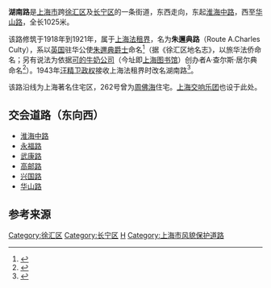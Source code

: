 {{Infobox China Road
|路牌类型=Shanghai
|中文道路名称=湖南路
|走向1=西
|走向2=东
|走向1(E)=W
|道路英文名=Hunan Rd.
|走向2(E)=E
|图片=Hunan Road, Shanghai 01.JPG
|图片说明=湖南路西段街景，近武康路
|道路属性=
|道路总长度=1
|车速限制=
|行车线数量=
|所在地区=[[徐汇区|徐汇区]]、[[长宁区|长宁区]]
|起点= [[淮海中路|淮海中路]]
|终点= [[华山路_(上海)|华山路]]
|道路命名日期=1943年11月
|命名缘由=以[[湖南省|湖南省]]命名
|道路旧名=朱邇典路（Route A.Charles Culty）
|道路动工日期=1918年
|通车日期=1921年
|路段主要建筑=[[上海交响乐团|上海交响乐团]]
|收费=
}}

'''湖南路'''是[[上海市|上海市]]跨[[徐汇区|徐汇区]]及[[长宁区|长宁区]]的一条街道，东西走向，东起[[淮海中路|淮海中路]]，西至[[华山路_(上海)|华山路]]，全长1025米。

该路修筑于1918年到1921年，属于[[上海法租界|上海法租界]]，名为'''朱邇典路'''（Route A.Charles Culty），系以[[英国|英国]]驻华公使[[朱邇典|朱邇典爵士]]命名<ref name="上海地名志">{{cite book|author1=《上海地名志》编纂委员会|title=上海地名志|date=2004|publisher=上海社会科学院出版社|location=上海|isbn=7-80618-527-5|url=http://www.shtong.gov.cn/Newsite/node2/node4/node2249/changning/node15355/node42173/node62989/userobject1ai27754.html|deadurl=no|archiveurl=https://web.archive.org/web/20160326061558/http://www.shtong.gov.cn/Newsite/node2/node4/node2249/changning/node15355/node42173/node62989/userobject1ai27754.html|archivedate=2016-03-26|access-date=2018-05-23}}</ref>（据《徐汇区地名志》，以旅华法侨命名；另有说法为依据[[上海乳品二厂|可的牛奶公司]]（今址即[[上海图书馆|上海图书馆]]）创办者A·查尔斯·居尔典命名<ref>{{cite book|author=薛理勇|isbn=9787560861081|title=街道背后：海上地名寻踪（续篇）|year=2008|publisher=[[同济大学出版社|同济大学出版社]]|location=上海|pages=22}}</ref>）。1943年[[汪精卫政权|汪精卫政权]]接收上海法租界时改名湖南路<ref>{{cite book|author=薛理勇|isbn=9787560837369|title=街道背后：海上地名寻踪|year=2008|publisher=[[同济大学出版社|同济大学出版社]]|location=上海}}</ref>。

该路沿线为上海著名住宅区，262号曾为[[周佛海|周佛海]]住宅。[[上海交响乐团|上海交响乐团]]也设于此处。

== 交会道路（东向西） ==
*[[淮海中路|淮海中路]]
*[[永福路_(上海)|永福路]]
*[[武康路|武康路]]
*[[高邮路|高邮路]]
*[[兴国路|兴国路]]
*[[华山路|华山路]]

== 参考来源 ==
{{reflist}}

{{SH-stub}}

[[Category:徐汇区|Category:徐汇区]]
[[Category:长宁区|Category:长宁区]]
[[Category:上海道路|H]]
[[Category:上海市风貌保护道路|Category:上海市风貌保护道路]]